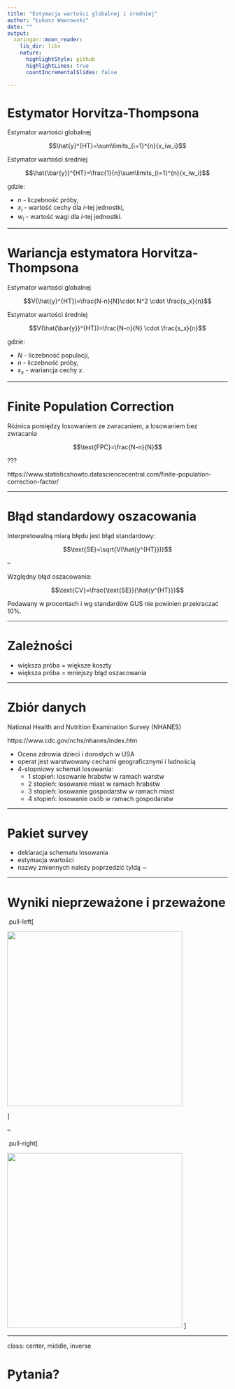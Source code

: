 ```yaml
---
title: "Estymacja wartości globalnej i średniej"
author: "Łukasz Wawrowski"
date: ""
output:
  xaringan::moon_reader:
    lib_dir: libs
    nature:
      highlightStyle: github
      highlightLines: true
      countIncrementalSlides: false

---
```


# Estymator Horvitza-Thompsona

Estymator wartości globalnej 

$$\hat{y}^{HT}=\sum\limits_{i=1}^{n}{x_iw_i}$$

Estymator wartości średniej

$$\hat{\bar{y}}^{HT}=\frac{1}{n}\sum\limits_{i=1}^{n}{x_iw_i}$$

gdzie:

- $n$ - liczebność próby,
- $x_i$ - wartość cechy dla $i$-tej jednostki,
- $w_i$ - wartość wagi dla $i$-tej jednostki.

---

# Wariancja estymatora Horvitza-Thompsona

Estymator wartości globalnej 

$$V(\hat{y}^{HT})=\frac{N-n}{N}\cdot N^2 \cdot \frac{s_x}{n}$$

Estymator wartości średniej

$$V(\hat{\bar{y}}^{HT})=\frac{N-n}{N} \cdot \frac{s_x}{n}$$

gdzie: 

- $N$ - liczebność populacji,
- $n$ - liczebność próby,
- $s_x$ - wariancja cechy $x$.

---

# Finite Population Correction

Różnica pomiędzy losowaniem ze zwracaniem, a losowaniem bez zwracania

$$\text{FPC}=\frac{N-n}{N}$$

???

https://www.statisticshowto.datasciencecentral.com/finite-population-correction-factor/

---

# Błąd standardowy oszacowania

Interpretowalną miarą błędu jest błąd standardowy:

$$\text{SE}=\sqrt{V(\hat{y^{HT}})}$$

--

Względny błąd oszacowania:

$$\text{CV}=\frac{\text{SE}}{\hat{y^{HT}}}$$

Podawany w procentach i wg standardów GUS nie powinien przekraczać 10%.

---

# Zależności

- większa próba = większe koszty
- większa próba = mniejszy błąd oszacowania

---

# Zbiór danych

National Health and Nutrition Examination Survey (NHANES)

https://www.cdc.gov/nchs/nhanes/index.htm

- Ocena zdrowia dzieci i dorosłych w USA
- operat jest warstwowany cechami geograficznymi i ludnością
- 4-stopniowy schemat losowania:
  - 1 stopień: losowanie hrabstw w ramach warstw
  - 2 stopień: losowanie miast w ramach hrabstw
  - 3 stopień: losowanie gospodarstw w ramach miast
  - 4 stopień: losowanie osób w ramach gospodarstw

---

# Pakiet survey

- deklaracja schematu losowania
- estymacja wartości
- nazwy zmiennych należy poprzedzić tyldą $\sim$

---

# Wyniki nieprzeważone i przeważone

.pull-left[

<img src="nonweighted.png" width=400px>

]

--

.pull-right[

<img src="weighted.png" width=400px>
]

---

class: center, middle, inverse

# Pytania?